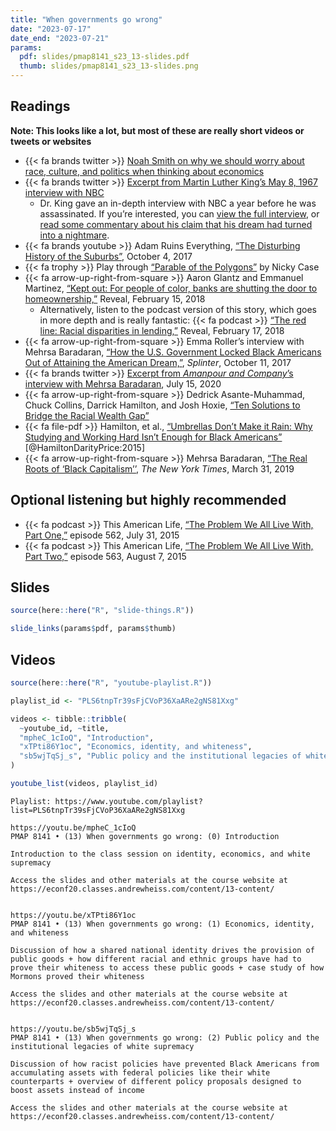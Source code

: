 ```yaml
---
title: "When governments go wrong"
date: "2023-07-17"
date_end: "2023-07-21"
params:
  pdf: slides/pmap8141_s23_13-slides.pdf
  thumb: slides/pmap8141_s23_13-slides.png
---
```


## Readings

**Note: This looks like a lot, but most of these are really short videos or tweets or websites**

- {{< fa brands twitter >}} [Noah Smith on why we should worry about race, culture, and politics when thinking about economics](https://twitter.com/noahpinion/status/946446862898282496)
- {{< fa brands twitter >}} [Excerpt from Martin Luther King's May 8, 1967 interview with NBC](https://twitter.com/Justinfication/status/981622238234456064)
    - Dr. King gave an in-depth interview with NBC a year before he was assassinated. If you're interested, you can [view the full interview](https://www.nbcnews.com/video/martin-luther-king-jr-speaks-with-nbc-news-11-months-before-assassination-1202163779741), or [read some commentary about his claim that his dream had turned into a nightmare](https://www.theroot.com/dr-martin-luther-king-jr-my-dream-has-turned-into-a-1791257458).
- {{< fa brands youtube >}} Adam Ruins Everything, ["The Disturbing History of the Suburbs"](https://www.youtube.com/watch?v=ETR9qrVS17g), October 4, 2017
- {{< fa trophy >}} Play through ["Parable of the Polygons"](https://ncase.me/polygons/) by Nicky Case
- {{< fa arrow-up-right-from-square >}} Aaron Glantz and Emmanuel Martinez, ["Kept out: For people of color, banks are shutting the door to homeownership,"](https://www.revealnews.org/article/for-people-of-color-banks-are-shutting-the-door-to-homeownership/) Reveal, February 15, 2018
    - Alternatively, listen to the podcast version of this story, which goes in more depth and is really fantastic: {{< fa podcast >}} ["The red line: Racial disparities in lending,"](https://www.revealnews.org/episodes/the-red-line-racial-disparities-in-lending/) Reveal, February 17, 2018
- {{< fa arrow-up-right-from-square >}} Emma Roller's interview with Mehrsa Baradaran, ["How the U.S. Government Locked Black Americans Out of Attaining the American Dream,"](https://splinternews.com/how-the-u-s-government-locked-black-americans-out-of-a-1819221197), *Splinter*, October 11, 2017
- {{< fa brands twitter >}} [Excerpt from *Amanpour and Company*'s interview with Mehrsa Baradaran](https://twitter.com/amanpourcopbs/status/1283481709070123008?s=21), July 15, 2020
- {{< fa arrow-up-right-from-square >}} Dedrick Asante-Muhammad, Chuck Collins, Darrick Hamilton, and Josh Hoxie, ["Ten Solutions to Bridge the Racial Wealth Gap"](https://inequality.org/great-divide/ten-solutions-bridge-racial-wealth-divide/)
- {{< fa file-pdf >}} Hamilton, et al., ["Umbrellas Don't Make it Rain: Why Studying and Working Hard Isn't Enough for Black Americans"](http://econ.hunter.cuny.edu/wp-content/uploads/2016/03/seminar2016-darity2.pdf) [@HamiltonDarityPrice:2015]
- {{< fa arrow-up-right-from-square >}} Mehrsa Baradaran, ["The Real Roots of 'Black Capitalism’'](https://www.nytimes.com/2019/03/31/opinion/nixon-capitalism-blacks.html), *The New York Times*, March 31, 2019

## Optional listening but highly recommended

- {{< fa podcast >}} This American Life, ["The Problem We All Live With, Part One,"](https://www.thisamericanlife.org/562/the-problem-we-all-live-with-part-one) episode 562, July 31, 2015
- {{< fa podcast >}} This American Life, ["The Problem We All Live With, Part Two,"](https://www.thisamericanlife.org/563/the-problem-we-all-live-with-part-two) episode 563, August 7, 2015


## Slides

```r
source(here::here("R", "slide-things.R"))

slide_links(params$pdf, params$thumb)
```


## Videos

```r
source(here::here("R", "youtube-playlist.R"))

playlist_id <- "PLS6tnpTr39sFjCVoP36XaARe2gNS81Xxg"

videos <- tibble::tribble(
  ~youtube_id, ~title,
  "mpheC_1cIoQ", "Introduction",
  "xTPti86Y1oc", "Economics, identity, and whiteness",
  "sb5wjTqSj_s", "Public policy and the institutional legacies of white supremacy"
)

youtube_list(videos, playlist_id)
```


```cat
Playlist: https://www.youtube.com/playlist?list=PLS6tnpTr39sFjCVoP36XaARe2gNS81Xxg

https://youtu.be/mpheC_1cIoQ
PMAP 8141 • (13) When governments go wrong: (0) Introduction

Introduction to the class session on identity, economics, and white supremacy

Access the slides and other materials at the course website at https://econf20.classes.andrewheiss.com/content/13-content/


https://youtu.be/xTPti86Y1oc
PMAP 8141 • (13) When governments go wrong: (1) Economics, identity, and whiteness

Discussion of how a shared national identity drives the provision of public goods + how different racial and ethnic groups have had to prove their whiteness to access these public goods + case study of how Mormons proved their whiteness

Access the slides and other materials at the course website at https://econf20.classes.andrewheiss.com/content/13-content/


https://youtu.be/sb5wjTqSj_s
PMAP 8141 • (13) When governments go wrong: (2) Public policy and the institutional legacies of white supremacy

Discussion of how racist policies have prevented Black Americans from accumulating assets with federal policies like their white counterparts + overview of different policy proposals designed to boost assets instead of income

Access the slides and other materials at the course website at https://econf20.classes.andrewheiss.com/content/13-content/
```
